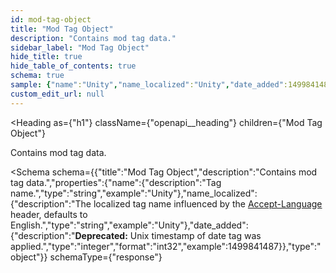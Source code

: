 ```yaml
---
id: mod-tag-object
title: "Mod Tag Object"
description: "Contains mod tag data."
sidebar_label: "Mod Tag Object"
hide_title: true
hide_table_of_contents: true
schema: true
sample: {"name":"Unity","name_localized":"Unity","date_added":1499841487}
custom_edit_url: null
---
```



<Heading
  as={"h1"}
  className={"openapi__heading"}
  children={"Mod Tag Object"}
>
</Heading>



Contains mod tag data.

<Schema
  schema={{"title":"Mod Tag Object","description":"Contains mod tag data.","properties":{"name":{"description":"Tag name.","type":"string","example":"Unity"},"name_localized":{"description":"The localized tag name influenced by the [Accept-Language](https://docs.mod.io/restapiref/#localization) header, defaults to English.","type":"string","example":"Unity"},"date_added":{"description":"**Deprecated:** Unix timestamp of date tag was applied.","type":"integer","format":"int32","example":1499841487}},"type":"object"}}
  schemaType={"response"}
>
  
</Schema>
            